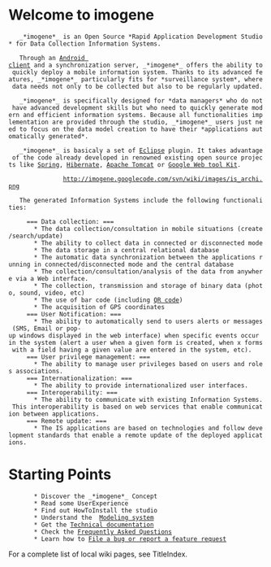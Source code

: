 = Welcome to imogene =

	_*imogene*_ is an Open Source *Rapid Application Development Studio* for Data Collection Information Systems.

	Through an [http://www.android.com/ Android client] and a synchronization server, _*imogene*_ offers the ability to quickly deploy a mobile information system. Thanks to its advanced features, _*imogene*_ particularly fits for *surveillance system*, where data needs not only to be collected but also to be regularly updated.

	_*imogene*_ is specifically designed for *data managers* who do not have advanced development skills but who need to quickly generate modern and efficient information systems. Because all functionalities implementation are provided through the studio, _*imogene*_ users just need to focus on the data model creation to have their *applications automatically generated*.

	_*imogene*_ is basicaly a set of [http://www.eclipse.org/ Eclipse] plugin. It takes advantage of the code already developed in renowned existing open source projects like [http://www.springsource.org/ Spring], [http://www.hibernate.org/ Hibernate], [http://tomcat.apache.org/ Apache Tomcat] or [http://code.google.com/webtoolkit/ Google Web tool Kit]. 

				http://imogene.googlecode.com/svn/wiki/images/is_archi.png

	The generated Information Systems include the following functionalities:

      === Data collection: ===
        * The data collection/consultation in mobile situations (create/search/update)
        * The ability to collect data in connected or disconnected mode
        * The data storage in a central relational database
        * The automatic data synchronization between the applications running in connected/disconnected mode and the central database
        * The collection/consultation/analysis of the data from anywhere via a Web interface.
        * The collection, transmission and storage of binary data (photo, sound, video, etc)
        * The use of bar code (including [http://en.wikipedia.org/wiki/QR_Code/ QR code])
        * The acquisition of GPS coordinates
      === User Notification: ===
        * The ability to automatically send to users alerts or messages (SMS, Email or pop-up windows displayed in the web interface) when specific events occur in the system (alert a user when a given form is created, when x forms with a field having a given value are entered in the system, etc).
      === User privilege management: ===
        * The ability to manage user privileges based on users and roles associations.
      === Internationalization: ===
        * The ability to provide internationalized user interfaces.
      === Interoperability: ===
        * The ability to communicate with existing Information Systems. This interoperability is based on web services that enable communication between applications.
      === Remote update: ===
        * The IS applications are based on technologies and follow development standards that enable a remote update of the deployed applications.


= Starting Points =

        * Discover the _*imogene*_ Concept
        * Read some UserExperience
        * Find out HowToInstall the studio
        * Understand the  [[Modeling system]] 
        * Get the [[Technical documentation]]
        * Check the [[Frequently Asked Questions]]
        * Learn how to [[File a bug or report a feature request]] 

For a complete list of local wiki pages, see TitleIndex.
